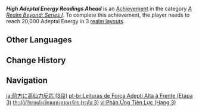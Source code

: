 {{Achievement Infobox
|title        = High Adeptal Energy Readings Ahead
|id           = 81052
|order id     = 1053
|category     = A Realm Beyond: Series I
|description  = Reach 20,000 Adeptal Energy in 3 [[Realm Layout|realm layouts]].
|requirements = 
|primogems    = 20
|tracking     = Tracks the total number of realm layouts that currently have over 20,000 adeptal energy.
|topic        = 
|set          = High Adeptal Energy Readings Ahead
|tier         = 3
|tiers_total  = 3
}}
'''''High Adeptal Energy Readings Ahead''''' is an [[Achievement]] in the category ''[[A Realm Beyond: Series I]]''. To complete this achievement, the player needs to reach 20,000 Adeptal Energy in 3 [[Realm Layout|realm layouts]].
<!--
==Trivia==

==Video Guides==
{{EVT
|video1   = 
|caption1 = 
}}
-->
==Other Languages==
{{Other Languages|Transclude=High Adeptal Energy Readings Ahead}}

==Change History==
{{Change History|1.5}}
<!--
==References==
{{Reflist}}
-->
==Navigation==
{{Achievement Navbox}}

[[ja:前方に高仙力反応 (3段)]]
[[pt-br:Leituras de Força Adepti Alta à Frente (Etapa 3)]]
[[th:ปฏิกิริยาพลังเซียนแห่งอาณาจักร (ระดับ 3)]]
[[vi:Phản Ứng Tiên Lực (Hạng 3)]]